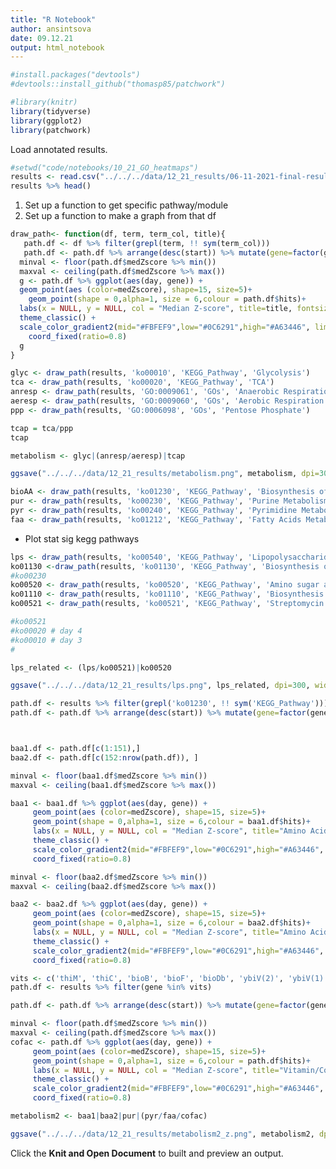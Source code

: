 ```yaml
---
title: "R Notebook"
author: ansintsova
date: 09.12.21
output: html_notebook
---
```



```r
#install.packages("devtools")
#devtools::install_github("thomasp85/patchwork")
```


```r
#library(knitr)
library(tidyverse)
library(ggplot2)
library(patchwork)
```

Load annotated results.

```r
#setwd("code/notebooks/10_21_GO_heatmaps")
results <- read.csv("../../../data/12_21_results/06-11-2021-final-results-annotated.csv", row.names=1)
results %>% head()
```


1. Set up a function to get specific pathway/module
2. Set up a function to make a graph from that df


```r
draw_path<- function(df, term, term_col, title){
   path.df <- df %>% filter(grepl(term, !! sym(term_col)))
   path.df <- path.df %>% arrange(desc(start)) %>% mutate(gene=factor(gene, levels=unique(gene))) %>% group_by(gene, day) %>% summarise(medCI = log2(median(ci_nov, na.rm=TRUE)), hits=ifelse(sum(ifelse(padj_nov<0.05, 1,0)) > 0, 'black','white'), medZscore = median(zscore_nov, na.rm=TRUE))
  minval <- floor(path.df$medZscore %>% min())
  maxval <- ceiling(path.df$medZscore %>% max())
  g <- path.df %>% ggplot(aes(day, gene)) +
  geom_point(aes (color=medZscore), shape=15, size=5)+
    geom_point(shape = 0,alpha=1, size = 6,colour = path.df$hits)+
  labs(x = NULL, y = NULL, col = "Median Z-score", title=title, fontsize=8)+
  theme_classic() +
  scale_color_gradient2(mid="#FBFEF9",low="#0C6291",high="#A63446", limits=c(minval, maxval))+
    coord_fixed(ratio=0.8)
  g
}
```



```r
glyc <- draw_path(results, 'ko00010', 'KEGG_Pathway', 'Glycolysis')
tca <- draw_path(results, 'ko00020', 'KEGG_Pathway', 'TCA')
anresp <- draw_path(results, 'GO:0009061', 'GOs', 'Anaerobic Respiration')
aeresp <- draw_path(results, 'GO:0009060', 'GOs', 'Aerobic Respiration')
ppp <- draw_path(results, 'GO:0006098', 'GOs', 'Pentose Phosphate')
```



```r
tcap = tca/ppp
tcap
```
```r
metabolism <- glyc|(anresp/aeresp)|tcap
```

```r
ggsave("../../../data/12_21_results/metabolism.png", metabolism, dpi=300, width = 12, height=12)
```


```r
bioAA <- draw_path(results, 'ko01230', 'KEGG_Pathway', 'Biosynthesis of Amino Acids')
pur <- draw_path(results, 'ko00230', 'KEGG_Pathway', 'Purine Metabolism')
pyr <- draw_path(results, 'ko00240', 'KEGG_Pathway', 'Pyrimidine Metabolism')
faa <- draw_path(results, 'ko01212', 'KEGG_Pathway', 'Fatty Acids Metabolism')


```
- Plot stat sig kegg pathways
```r
lps <- draw_path(results, 'ko00540', 'KEGG_Pathway', 'Lipopolysaccharide biosynthesis')
ko01130 <-draw_path(results, 'ko01130', 'KEGG_Pathway', 'Biosynthesis of Antibiotics')
#ko00230
ko00520 <- draw_path(results, 'ko00520', 'KEGG_Pathway', 'Amino sugar and nucleotide sugar metabolism')
ko01110 <- draw_path(results, 'ko01110', 'KEGG_Pathway', 'Biosynthesis of secondary metabolites')
ko00521 <- draw_path(results, 'ko00521', 'KEGG_Pathway', 'Streptomycin biosynthesis')

#ko00521
#ko00020 # day 4
#ko00010 # day 3
#

```
```r
lps_related <- (lps/ko00521)|ko00520

```
```r
ggsave("../../../data/12_21_results/lps.png", lps_related, dpi=300, width = 12, height=12)
```
```r
path.df <- results %>% filter(grepl('ko01230', !! sym('KEGG_Pathway')))
path.df <- path.df %>% arrange(desc(start)) %>% mutate(gene=factor(gene, levels=unique(gene))) %>% group_by(gene, day) %>% summarise(medCI = log2(median(ci_nov, na.rm=TRUE)), hits=ifelse(sum(ifelse(padj_nov<0.05, 1,0)) > 0, 'black','white'), medZscore = median(zscore_nov, na.rm=TRUE))



baa1.df <- path.df[c(1:151),]
baa2.df <- path.df[c(152:nrow(path.df)), ]

minval <- floor(baa1.df$medZscore %>% min())
maxval <- ceiling(baa1.df$medZscore %>% max())

baa1 <- baa1.df %>% ggplot(aes(day, gene)) +
     geom_point(aes (color=medZscore), shape=15, size=5)+
     geom_point(shape = 0,alpha=1, size = 6,colour = baa1.df$hits)+
     labs(x = NULL, y = NULL, col = "Median Z-score", title="Amino Acid Biosynthesis", fontsize=8)+
     theme_classic() +
     scale_color_gradient2(mid="#FBFEF9",low="#0C6291",high="#A63446", limits=c(minval, maxval))+
     coord_fixed(ratio=0.8)

minval <- floor(baa2.df$medZscore %>% min())
maxval <- ceiling(baa2.df$medZscore %>% max())

baa2 <- baa2.df %>% ggplot(aes(day, gene)) +
     geom_point(aes (color=medZscore), shape=15, size=5)+
     geom_point(shape = 0,alpha=1, size = 6,colour = baa2.df$hits)+
     labs(x = NULL, y = NULL, col = "Median Z-score", title="Amino Acid Biosynthesis", fontsize=8)+
     theme_classic() +
     scale_color_gradient2(mid="#FBFEF9",low="#0C6291",high="#A63446", limits=c(minval, maxval))+
     coord_fixed(ratio=0.8)

```



```r
vits <- c('thiM', 'thiC', 'bioB', 'bioF', 'bioDb', 'ybiV(2)', 'ybiV(1)', 'pdxAa', 'pdxB')
path.df <- results %>% filter(gene %in% vits)

path.df <- path.df %>% arrange(desc(start)) %>% mutate(gene=factor(gene, levels=unique(gene))) %>% group_by(gene, day) %>% summarise(medCI = log2(median(ci_nov, na.rm=TRUE)), hits=ifelse(sum(ifelse(padj_nov<0.05, 1,0)) > 0, 'black','white'), medZscore = median(zscore_nov, na.rm=TRUE))

minval <- floor(path.df$medZscore %>% min())
maxval <- ceiling(path.df$medZscore %>% max())
cofac <- path.df %>% ggplot(aes(day, gene)) +
     geom_point(aes (color=medZscore), shape=15, size=5)+
     geom_point(shape = 0,alpha=1, size = 6,colour = path.df$hits)+
     labs(x = NULL, y = NULL, col = "Median Z-score", title="Vitamin/Co-factor Biosynthesis", fontsize=8)+
     theme_classic() +
     scale_color_gradient2(mid="#FBFEF9",low="#0C6291",high="#A63446", limits=c(minval, maxval))+
     coord_fixed(ratio=0.8)

```

```r
metabolism2 <- baa1|baa2|pur|(pyr/faa/cofac)

ggsave("../../../data/12_21_results/metabolism2_z.png", metabolism2, dpi=150, height=15, width=15)
```
Click the **Knit and Open Document** to built and preview an output.